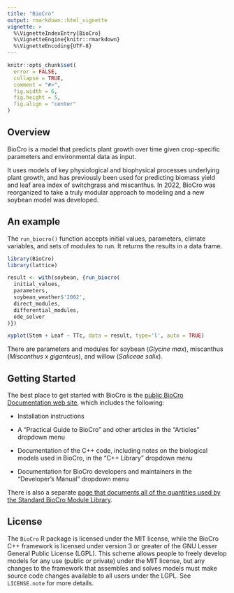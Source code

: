 ```yaml
---
title: "BioCro"
output: rmarkdown::html_vignette
vignette: >
  %\VignetteIndexEntry{BioCro}
  %\VignetteEngine{knitr::rmarkdown}
  %\VignetteEncoding{UTF-8}
---
```


```r
knitr::opts_chunk$set(
  error = FALSE,
  collapse = TRUE,
  comment = "#>",
  fig.width = 6,
  fig.height = 5,
  fig.align = "center"
)
```

## Overview

BioCro is a model that predicts plant growth over time given crop-specific
parameters and environmental data as input.

It uses models of key physiological and biophysical processes underlying plant
growth, and has previously been used for predicting biomass yield and leaf area
index of switchgrass and miscanthus. In 2022, BioCro was reorganized to take a
truly modular approach to modeling and a new soybean model was developed.

## An example

The `run_biocro()` function accepts initial values, parameters, climate
variables, and sets of modules to run. It returns the results in a data frame.

```r
library(BioCro)
library(lattice)

result <- with(soybean, {run_biocro(
  initial_values,
  parameters,
  soybean_weather$'2002',
  direct_modules,
  differential_modules,
  ode_solver
)})

xyplot(Stem + Leaf ~ TTc, data = result, type='l', auto = TRUE)
```

There are parameters and modules for soybean (_Glycine max_), miscanthus
(_Miscanthus_ x _giganteus_), and willow (_Saliceae salix_).

## Getting Started

The best place to get started with BioCro is the
[public BioCro Documentation web site](https://biocro.org), which includes
the following:

- Installation instructions

- A "Practical Guide to BioCro" and other articles in the "Articles" dropdown
  menu

- Documentation of the C++ code, including notes on the biological models used
  in BioCro, in the "C++ Library" dropdown menu

- Documentation for BioCro developers and maintainers in the "Developer's
  Manual" dropdown menu

There is also a separate [page that documents all of the quantities
used by the Standard BioCro Module
Library](https://biocro.org/BioCro-documentation/quantity_docs/quantities.html).

## License

The `BioCro` R package is licensed under the MIT license, while the BioCro C++
framework is licensed under version 3 or greater of the GNU Lesser General
Public License (LGPL). This scheme allows people to freely develop models for
any use (public or private) under the MIT license, but any changes to the
framework that assembles and solves models must make source code changes
available to all users under the LGPL. See `LICENSE.note` for more details.
